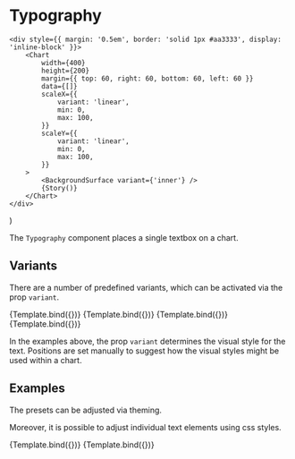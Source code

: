 
# Typography

<Meta title="Core/Components/Typography" />

    <div style={{ margin: '0.5em', border: 'solid 1px #aa3333', display: 'inline-block' }}>
        <Chart
            width={400}
            height={200}
            margin={{ top: 60, right: 60, bottom: 60, left: 60 }}
            data={[]}
            scaleX={{
                variant: 'linear',
                min: 0,
                max: 100,
            }}
            scaleY={{
                variant: 'linear',
                min: 0,
                max: 100,
            }}
        >
            <BackgroundSurface variant={'inner'} />
            {Story()}
        </Chart>
    </div>
)

The `Typography` component places a single textbox on a chart.

<ArgsTable of={Typography} />

## Variants

There are a number of predefined variants, which can be activated via the prop `variant`.

<Canvas>
    <Story
        name="title"
        args={{
            variant: 'title',
            children: 'Primary heading',
            y: -20,
        }}
        component={Typography}
        decorators={[DivChartDecorator]}
    >
        {Template.bind({})}
    </Story>
    <Story
        name="subtitle"
        args={{
            variant: 'subtitle',
            children: 'Secondary heading',
            y: -10,
        }}
        component={Typography}
        decorators={[DivChartDecorator]}
    >
        {Template.bind({})}
    </Story>
    <Story
        name="axisLabel"
        args={{
            variant: 'axisLabel',
            children: 'axis label',
            x: 140,
            y: 115,
        }}
        component={Typography}
        decorators={[DivChartDecorator]}
    >
        {Template.bind({})}
    </Story>
    <Story
        name="tickLabel"
        args={{
            variant: 'tickLabel',
            children: 'tick label',
            x: 0,
            y: 85,
        }}
        component={Typography}
        decorators={[DivChartDecorator]}
    >
        {Template.bind({})}
    </Story>
</Canvas>

In the examples above, the prop `variant` determines the visual style for the text.
Positions are set manually to suggest how the visual styles might be used within a chart.

## Examples

The presets can be adjusted via theming.

Moreover, it is possible to adjust individual text elements using css styles.

<Canvas>
    <Story
        name="title in color"
        args={{
            variant: 'title',
            children: 'Title in color',
            x: 0,
            y: -30,
            style: {
              fill: '#dd4444',
              alignmentBaseline: 'middle',
            },
        }}
        component={Typography}
        decorators={[DivChartDecorator]}
    >
        {Template.bind({})}
    </Story>
    <Story
        name="custom style"
        args={{
            variant: 'default',
            children: 'Text with custom style',
            x: 280,
            y: 40,
            style: {
              fill: '#222222',
              fontFamily: 'serif',
              letterSpacing: 2,
              fontSize: '20px',
              textAnchor: 'end',
              alignmentBaseline: 'middle'
            },
        }}
        component={Typography}
        decorators={[DivChartDecorator]}
    >
        {Template.bind({})}
    </Story>

</Canvas>
